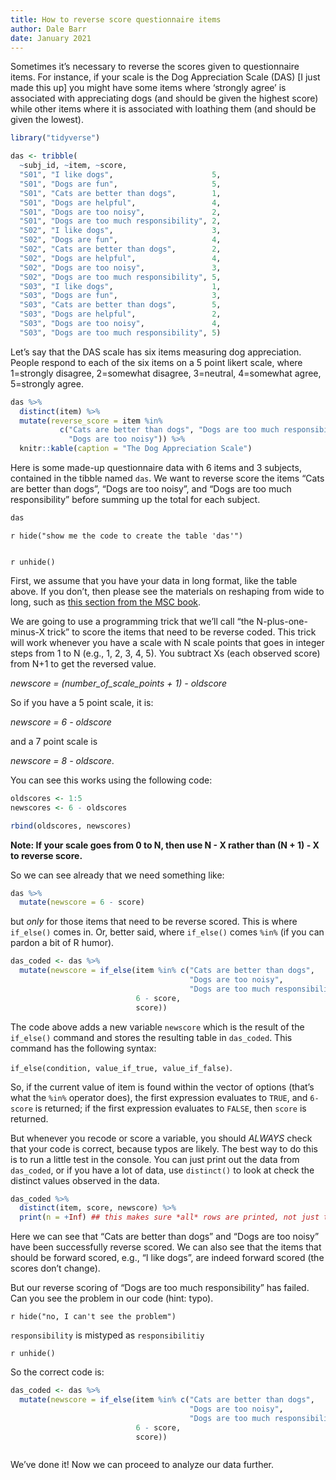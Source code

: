 ```yaml
---
title: How to reverse score questionnaire items
author: Dale Barr
date: January 2021
---
```


Sometimes it's necessary to reverse the scores given to questionnaire items. For instance, if your scale is the Dog Appreciation Scale (DAS) [I just made this up] you might have some items where 'strongly agree' is associated with appreciating dogs (and should be given the highest score) while other items where it is associated with loathing them (and should be given the lowest).

```r
library("tidyverse")

das <- tribble(
  ~subj_id, ~item, ~score,
  "S01", "I like dogs",                      5,
  "S01", "Dogs are fun",                     5,
  "S01", "Cats are better than dogs",        1,
  "S01", "Dogs are helpful",                 4,
  "S01", "Dogs are too noisy",               2,
  "S01", "Dogs are too much responsibility", 2,
  "S02", "I like dogs",                      3,
  "S02", "Dogs are fun",                     4,
  "S02", "Cats are better than dogs",        2,
  "S02", "Dogs are helpful",                 4,
  "S02", "Dogs are too noisy",               3,
  "S02", "Dogs are too much responsibility", 5,
  "S03", "I like dogs",                      1,
  "S03", "Dogs are fun",                     3,
  "S03", "Cats are better than dogs",        5,
  "S03", "Dogs are helpful",                 2,
  "S03", "Dogs are too noisy",               4,
  "S03", "Dogs are too much responsibility", 5)
```

Let's say that the DAS scale has six items measuring dog appreciation. People respond to each of the six items on a 5 point likert scale, where 1=strongly disagree, 2=somewhat disagree, 3=neutral, 4=somewhat agree, 5=strongly agree.

```r
das %>%
  distinct(item) %>%
  mutate(reverse_score = item %in%
           c("Cats are better than dogs", "Dogs are too much responsibility",
             "Dogs are too noisy")) %>%
  knitr::kable(caption = "The Dog Appreciation Scale")
```

Here is some made-up questionnaire data with 6 items and 3 subjects, contained in the tibble named `das`. We want to reverse score the items "Cats are better than dogs", "Dogs are too noisy", and "Dogs are too much responsibility" before summing up the total for each subject.

```r
das
```

`r hide("show me the code to create the table 'das'")`

```r
```

`r unhide()`

First, we assume that you have your data in long format, like the table above. If you don't, then please see the materials on reshaping from wide to long, such as [this section from the MSC book](https://psyteachr.github.io/msc-data-skills/tidyr.html#pivot_longer).

We are going to use a programming trick that we'll call "the N-plus-one-minus-X trick" to score the items that need to be reverse coded. This trick will work whenever you have a scale with N scale points that goes in integer steps from 1 to N (e.g., 1, 2, 3, 4, 5). You subtract Xs (each observed score) from N+1 to get the reversed value.

*newscore = (number_of_scale_points + 1) - oldscore*

So if you have a 5 point scale, it is:

*newscore = 6 - oldscore*

and a 7 point scale is

*newscore = 8 - oldscore*.

You can see this works using the following code:

```r
oldscores <- 1:5
newscores <- 6 - oldscores

rbind(oldscores, newscores)
```

**Note: If your scale goes from 0 to N, then use N - X rather than (N + 1) - X to reverse score.**

So we can see already that we need something like:

```r
das %>%
  mutate(newscore = 6 - score)
```

but *only* for those items that need to be reverse scored. This is where `if_else()` comes in. Or, better said, where `if_else()` comes `%in%` (if you can pardon a bit of R humor).

```r
das_coded <- das %>%
  mutate(newscore = if_else(item %in% c("Cats are better than dogs",
                                        "Dogs are too noisy",
                                        "Dogs are too much responsibilitiy"),
                            6 - score,
                            score))
```

The code above adds a new variable `newscore` which is the result of the `if_else()` command and stores the resulting table in `das_coded`. This command has the following syntax:

`if_else(condition, value_if_true, value_if_false)`.

So, if the current value of item is found within the vector of options (that's what the `%in%` operator does), the first expression evaluates to `TRUE`, and `6-score` is returned; if the first expression evaluates to `FALSE`, then `score` is returned.

But whenever you recode or score a variable, you should *ALWAYS* check that your code is correct, because typos are likely. The best way to do this is to run a little test in the console. You can just print out the data from `das_coded`, or if you have a lot of data, use `distinct()` to look at check the distinct values observed in the data.

```r
das_coded %>%
  distinct(item, score, newscore) %>%
  print(n = +Inf) ## this makes sure *all* rows are printed, not just the first 20
```

Here we can see that "Cats are better than dogs" and "Dogs are too noisy" have been successfully reverse scored. We can also see that the items that should be forward scored, e.g., "I like dogs", are indeed forward scored (the scores don't change).

But our reverse scoring of "Dogs are too much responsibility" has failed. Can you see the problem in our code (hint: typo).

`r hide("no, I can't see the problem")`

`responsibility` is mistyped as `responsibilitiy`

`r unhide()`

So the correct code is:

```r
das_coded <- das %>%
  mutate(newscore = if_else(item %in% c("Cats are better than dogs",
                                        "Dogs are too noisy",
                                        "Dogs are too much responsibility"),
                            6 - score,
                            score))
```

```r
```

We've done it! Now we can proceed to analyze our data further.
